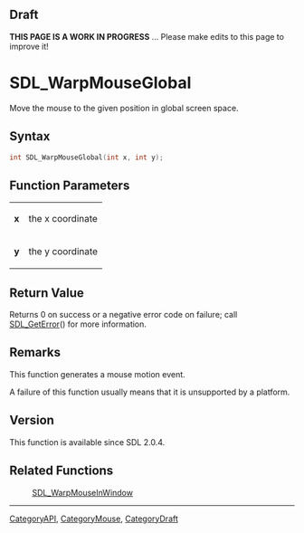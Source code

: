 
== Draft ==


'''THIS PAGE IS A WORK IN PROGRESS''' ... Please make edits to this page to improve it!


<!-- #*^*^*^*^*See https://wiki.libsdl.org/SGFunctions for details on editing this page*^*^*^*^* -->


= SDL_WarpMouseGlobal =

Move the mouse to the given position in global screen space.

== Syntax ==

<syntaxhighlight lang='c'>
int SDL_WarpMouseGlobal(int x, int y);
</syntaxhighlight>

== Function Parameters ==

{|
|'''x'''
|the x coordinate
|-
|'''y'''
|the y coordinate
|}

== Return Value ==

Returns 0 on success or a negative error code on failure; call
[[SDL_GetError]]() for more information.



== Remarks ==

This function generates a mouse motion event.

A failure of this function usually means that it is unsupported by a
platform.

== Version ==

This function is available since SDL 2.0.4.



== Related Functions ==

:[[SDL_WarpMouseInWindow]]

----
[[CategoryAPI]], [[CategoryMouse]], [[CategoryDraft]]
<!-- #See the Style Guide for instructions on editing the footer. -->


